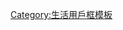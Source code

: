 {{Userbox
  |id='''[[格言|<span style="color:#FFFFFF;">格言</span>]]'''
  |id-c=#000000
  |id-s=14
  |info=“{{{1}}}”是这个用户的座右铭。
  |info-c=#888888
  |id-fc    = #000000
  |info-s=10
  |usercategory=有座右铭的维基人
}}<noinclude>
[[Category:生活用戶框模板]]
</noinclude>